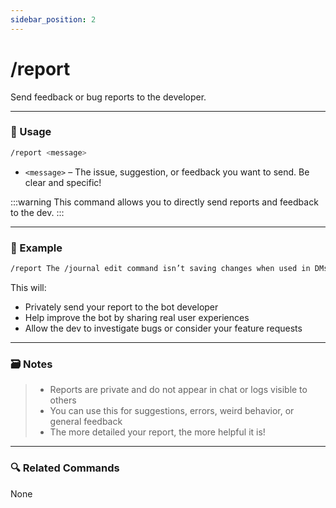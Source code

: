 ```yaml
---
sidebar_position: 2
---
```


# /report 

Send feedback or bug reports to the developer.

<hr className="md-divider-gradient" />

### 💬 Usage
```bash
/report <message>
```
- `<message>` – The issue, suggestion, or feedback you want to send. Be clear and specific!

:::warning
This command allows you to directly send reports and feedback to the dev.
:::

<hr className="md-divider-gradient" />

### 📌 Example
```bash
/report The /journal edit command isn’t saving changes when used in DMs.
```
This will:
- Privately send your report to the bot developer
- Help improve the bot by sharing real user experiences
- Allow the dev to investigate bugs or consider your feature requests

<hr className="md-divider-gradient" />

### 🗃️ Notes
> - Reports are private and do not appear in chat or logs visible to others
> - You can use this for suggestions, errors, weird behavior, or general feedback
> - The more detailed your report, the more helpful it is!

<hr className="md-divider-gradient" />

### 🔍 Related Commands
None